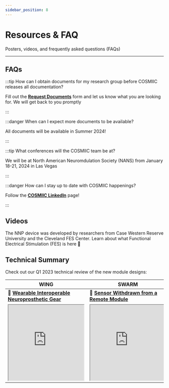 ```yaml
---
sidebar_position: 8
---
```



# Resources & FAQ

Posters, videos, and frequently asked questions (FAQs)

---


## FAQs
:::tip How can I obtain documents for my research group before COSMIIC releases all documentation?

Fill out the **[Request Documents](https://cosmiic.atlassian.net/servicedesk/customer/portal/1/group/1/create/19)** form and let us know what you are looking for. We will get back to you promptly

:::

:::danger When can I expect more documents to be available?

All documents will be available in Summer 2024!

:::

:::tip What conferences will the COSMIIC team be at?

We will be at North American Neuromdulation Society (NANS) from January 18-21, 2024 in Las Vegas

:::

:::danger How can I stay up to date with COSMIIC happenings?

Follow the **[COSMIIC LinkedIn](https://www.linkedin.com/company/cosmiic/)** page!

:::

## Videos

The NNP device was developed by researchers from Case Western Reserve University and the Cleveland FES Center. Learn about what Functional Electrical Stimulation (FES) is here :arrow_down_small:

<div class='youtube-player'>
    <ReactPlayer controls url='https://youtu.be/iR8SAETKZVs?si=0-7DH17_TGJ2O7uC' />
</div>

## Technical Summary

Check out our Q1 2023 technical review of the new module designs:

| WING | SWARM | HIVE | NECTAR | 
| ---- | ---- | ----- | ------ |
| :file_folder: **[Wearable Interoperable Neuroprosthetic Gear](./img/WING-Design-Review-Q1-2023.pdf)** | :file_folder: **[Sensor Withdrawn from a Remote Module](./img/SWARM-Design-Review-Q1-2023.pdf)** | :file_folder: **[High-density Interconnect with Variable Electronics](./img/HIVE-Design-Review-Q1-2023.pdf)** | :file_folder: **[Nerve Excitation Control Through AC Regulation](./img/NECTAR-Design-Review-Q1-2023.pdf)** |
| <div class= 'pdf-viewer-table'><iframe src="https://drive.google.com/file/d/1fZaiB3cezAiFfGmr_FqvYLZB6u4xHICo/preview" width="240" height="240" allow="autoplay"></iframe></div> | <div class= 'pdf-viewer-table'><iframe src="https://drive.google.com/file/d/1lL3S1OtoiqCc61yeimEdNWTw9cKcUWo0/preview" width="240" height="240" allow="autoplay"></iframe></div> | <div class= 'pdf-viewer-table'><iframe src="https://drive.google.com/file/d/1fsvG9vKObkit5Jf-dSW-eRAP4ZEzWUf8/preview" width="240" height="240" allow="autoplay"></iframe></div> |  <div class= 'pdf-viewer-table'><iframe src="https://drive.google.com/file/d/1Xxa6WH6ePcDjPu-w31pT8qdDQFQ_Ka8N/preview" width="240" height="240" allow="autoplay"></iframe></div>|